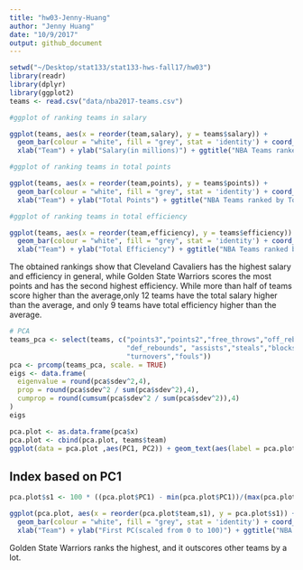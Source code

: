 ```yaml
---
title: "hw03-Jenny-Huang"
author: "Jenny Huang"
date: "10/9/2017"
output: github_document
---
```

```r
setwd("~/Desktop/stat133/stat133-hws-fall17/hw03")
library(readr)
library(dplyr)
library(ggplot2)
teams <- read.csv("data/nba2017-teams.csv")
```


```r
#ggplot of ranking teams in salary

ggplot(teams, aes(x = reorder(team,salary), y = teams$salary)) +
  geom_bar(colour = "white", fill = "grey", stat = 'identity') + coord_flip() +
  xlab("Team") + ylab("Salary(in millions)") + ggtitle("NBA Teams ranked by Total Salary") + geom_hline(yintercept = mean(teams$salary), colour = "red", size = 1.4, alpha = 0.4)
```

```r
#ggplot of ranking teams in total points

ggplot(teams, aes(x = reorder(team,points), y = teams$points)) +
  geom_bar(colour = "white", fill = "grey", stat = 'identity') + coord_flip() +
  xlab("Team") + ylab("Total Points") + ggtitle("NBA Teams ranked by Total Points") + geom_hline(yintercept = mean(teams$points), colour = "red", size = 1.4, alpha = 0.4)
```

```r
#ggplot of ranking teams in total efficiency

ggplot(teams, aes(x = reorder(team,efficiency), y = teams$efficiency)) +
  geom_bar(colour = "white", fill = "grey", stat = 'identity') + coord_flip() +
  xlab("Team") + ylab("Total Efficiency") + ggtitle("NBA Teams ranked by Total Efficiency") + geom_hline(yintercept = mean(teams$efficiency), colour = "red", size = 1.4, alpha = 0.4)
```


The obtained rankings show that Cleveland Cavaliers has the highest salary and efficiency in general, while Golden State Warriors scores the most points and has the second highest efficiency. While more than half of teams score higher than the average,only 12 teams have the total salary higher than the average, and only 9 teams have total efficiency higher than the average. 

```r
# PCA
teams_pca <- select(teams, c("points3","points2","free_throws","off_rebounds",
                             "def_rebounds", "assists","steals","blocks",
                             "turnovers","fouls"))
pca <- prcomp(teams_pca, scale. = TRUE)
eigs <- data.frame(
  eigenvalue = round(pca$sdev^2,4),
  prop = round(pca$sdev^2 / sum(pca$sdev^2),4),
  cumprop = round(cumsum(pca$sdev^2 / sum(pca$sdev^2)),4)
)
eigs
```

```r
pca.plot <- as.data.frame(pca$x)
pca.plot <- cbind(pca.plot, teams$team)
ggplot(data = pca.plot ,aes(PC1, PC2)) + geom_text(aes(label = pca.plot$team)) + ggtitle ("PCA plot ( PC1 AND PC2)")
```

## Index based on PC1
```r
pca.plot$s1 <- 100 * ((pca.plot$PC1) - min(pca.plot$PC1))/(max(pca.plot$PC1) - min(pca.plot$PC1))

ggplot(pca.plot, aes(x = reorder(pca.plot$team,s1), y = pca.plot$s1)) +
  geom_bar(colour = "white", fill = "grey", stat = 'identity') + coord_flip() +
  xlab("Team") + ylab("First PC(scaled from 0 to 100)") + ggtitle("NBA Teams ranked by scaled PC1") 
```

Golden State Warriors ranks the highest, and it outscores other teams by a lot.